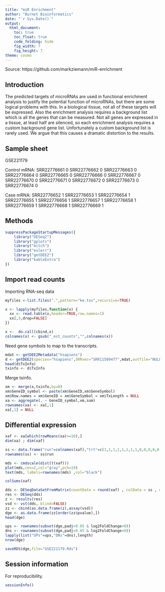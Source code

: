 ```yaml
---
title: "miR Enrichment"
author: "Burnet Bioinformatics"
date: "`r Sys.Date()`"
output:
  html_document:
    toc: true
    toc_float: true
    code_folding: hide
    fig_width: 7
    fig_height: 7
theme: cosmo
---
```


Source: https://github.com/markziemann/miR-enrichment

## Introduction

The predicted targets of microRNAs are used in functional enrichment analysis to justify the
potential function of microRNAs, but there are some logical problems with this.
In a biological tissue, not all of these targets will be expressed.
Also the enrichment analysis requires a background list which is all the genes that can be
measured.
Not all genes are expressed in a tissue, at least half are silenced, so each enrichment
analysis requires a custom background gene list.
Unfortunately a custom background list is rarely used.
We argue that this causes a dramatic distortion to the results.

## Sample sheet

GSE221179

Control mRNA:
SRR22776661  0
SRR22776662  0
SRR22776663  0
SRR22776664  0
SRR22776665  0
SRR22776666  0
SRR22776667  0
SRR22776670  0
SRR22776671  0
SRR22776672  0
SRR22776673  0
SRR22776674  0

Case mRNA:
SRR22776652  1
SRR22776653  1
SRR22776654  1
SRR22776655  1
SRR22776656  1
SRR22776657  1
SRR22776658  1
SRR22776659  1
SRR22776668  1
SRR22776669  1

## Methods


```r

suppressPackageStartupMessages({
    library("DESeq2")
    library("gplots")
    library("mitch")
    library("eulerr")
    library("getDEE2")
    library("kableExtra")
})

```

## Import read counts

Importing RNA-seq data

```r

myfiles <-list.files(".",pattern="ke.tsv",recursive=TRUE)

x <- lapply(myfiles,function(x) {
  xx <- read.table(x,header=TRUE,row.names=1)
  xx[,3,drop=FALSE]
})

x <-  do.call(cbind,x)
colnames(x) <- gsub("_est_counts","",colnames(x))

```

Need gene symbols to map to the transcripts.

```r

mdat <- getDEE2Metadata("hsapiens")
d <- getDEE2(species="hsapiens",SRRvec="SRR11509477",mdat,outfile="NULL",counts="GeneCounts",legacy=TRUE)
head(d$TxInfo)
txinfo <- d$TxInfo

```

Merge txinfo.

```r

xm <- merge(x,txinfo,by=0)
xm$GeneID_symbol <- paste(xm$GeneID,xm$GeneSymbol)
xm$Row.names = xm$GeneID = xm$GeneSymbol = xm$TxLength = NULL
xa <- aggregate(. ~ GeneID_symbol,xm,sum)
rownames(xa) <- xa[,1]
xa[,1] = NULL

```

## Differential expression

```r

xaf <- xa[which(rowMeans(xa)>=10),]
dim(xa) ; dim(xaf)

ss <- data.frame("run"=colnames(xaf),"trt"=c(1,1,1,1,1,1,1,1,0,0,0,0,0,0,0,1,1,0,0,0,0,0))
rownames(ss) <- ss$run

mds <- cmdscale(dist(t(xaf)))
plot(mds,cex=2,col="gray",pch=19)
text(mds, labels=rownames(mds) ,col="black")

colSums(xaf)

dds <- DESeqDataSetFromMatrix(countData = round(xaf) , colData = ss , design = ~ trt )
res <- DESeq(dds)
z <- results(res)
vsd <- vst(dds, blind=FALSE)
zz <- cbind(as.data.frame(z),assay(vsd))
dge <- as.data.frame(zz[order(zz$pvalue),])
head(dge)

ups <- rownames(subset(dge,padj<0.05 & log2FoldChange>0))
dns <- rownames(subset(dge,padj<0.05 & log2FoldChange<0))
lapply(list("UPs"=ups,"DNs"=dns),length)
nrow(dge)

saveRDS(dge,file="GSE221179.Rds")

```

## Session information

For reproducibility.

```r

sessionInfo()

```
